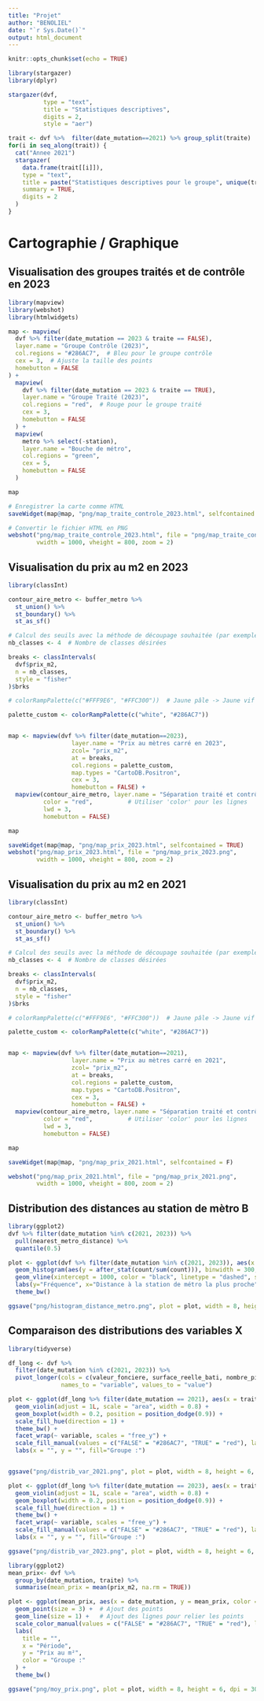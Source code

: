 ```yaml
---
title: "Projet"
author: "BENOLIEL"
date: "`r Sys.Date()`"
output: html_document
---
```


```r
knitr::opts_chunk$set(echo = TRUE)
```


```r
library(stargazer)
library(dplyr)

stargazer(dvf, 
          type = "text", 
          title = "Statistiques descriptives",
          digits = 2,
          style = "aer")

trait <- dvf %>%  filter(date_mutation==2021) %>% group_split(traite)
for(i in seq_along(trait)) {
  cat("Annee 2021")
  stargazer(
    data.frame(trait[[i]]),
    type = "text", 
    title = paste("Statistiques descriptives pour le groupe", unique(trait[[i]]$traite)),
    summary = TRUE, 
    digits = 2
  )
}

```


# Cartographie / Graphique

## Visualisation des groupes traités et de contrôle en 2023

```r
library(mapview)
library(webshot)
library(htmlwidgets)

map <- mapview(
  dvf %>% filter(date_mutation == 2023 & traite == FALSE),
  layer.name = "Groupe Contrôle (2023)",
  col.regions = "#286AC7",  # Bleu pour le groupe contrôle
  cex = 3,  # Ajuste la taille des points
  homebutton = FALSE
) + 
  mapview(
    dvf %>% filter(date_mutation == 2023 & traite == TRUE),
    layer.name = "Groupe Traité (2023)",
    col.regions = "red",  # Rouge pour le groupe traité
    cex = 3,
    homebutton = FALSE
  ) +
  mapview(
    metro %>% select(-station),
    layer.name = "Bouche de métro",
    col.regions = "green",
    cex = 5,
    homebutton = FALSE
  )

map

# Enregistrer la carte comme HTML
saveWidget(map@map, "png/map_traite_controle_2023.html", selfcontained = TRUE)

# Convertir le fichier HTML en PNG
webshot("png/map_traite_controle_2023.html", file = "png/map_traite_controle_2023.png", 
        vwidth = 1000, vheight = 800, zoom = 2)
```

## Visualisation du prix au m2 en 2023

```r
library(classInt)

contour_aire_metro <- buffer_metro %>% 
  st_union() %>% 
  st_boundary() %>% 
  st_as_sf()

# Calcul des seuils avec la méthode de découpage souhaitée (par exemple, quantiles)
nb_classes <- 4  # Nombre de classes désirées

breaks <- classIntervals(
  dvf$prix_m2, 
  n = nb_classes, 
  style = "fisher"
)$brks

# colorRampPalette(c("#FFF9E6", "#FFC300"))  # Jaune pâle -> Jaune vif

palette_custom <- colorRampPalette(c("white", "#286AC7")) 


map <- mapview(dvf %>% filter(date_mutation==2023),
                  layer.name = "Prix au mètres carré en 2023",
                  zcol= "prix_m2",
                  at = breaks,
                  col.regions = palette_custom,
                  map.types = "CartoDB.Positron",
                  cex = 3,
                  homebutton = FALSE) + 
  mapview(contour_aire_metro, layer.name = "Séparation traité et contrôle",
          color = "red",          # Utiliser 'color' pour les lignes
          lwd = 3,
          homebutton = FALSE)

map

saveWidget(map@map, "png/map_prix_2023.html", selfcontained = TRUE)
webshot("png/map_prix_2023.html", file = "png/map_prix_2023.png", 
        vwidth = 1000, vheight = 800, zoom = 2)
```

## Visualisation du prix au m2 en 2021

```r
library(classInt)

contour_aire_metro <- buffer_metro %>% 
  st_union() %>% 
  st_boundary() %>% 
  st_as_sf()

# Calcul des seuils avec la méthode de découpage souhaitée (par exemple, quantiles)
nb_classes <- 4  # Nombre de classes désirées

breaks <- classIntervals(
  dvf$prix_m2, 
  n = nb_classes, 
  style = "fisher"
)$brks

# colorRampPalette(c("#FFF9E6", "#FFC300"))  # Jaune pâle -> Jaune vif

palette_custom <- colorRampPalette(c("white", "#286AC7")) 


map <- mapview(dvf %>% filter(date_mutation==2021),
                  layer.name = "Prix au mètres carré en 2021",
                  zcol= "prix_m2",
                  at = breaks,
                  col.regions = palette_custom,
                  map.types = "CartoDB.Positron",
                  cex = 3,
                  homebutton = FALSE) + 
  mapview(contour_aire_metro, layer.name = "Séparation traité et contrôle",
          color = "red",          # Utiliser 'color' pour les lignes
          lwd = 3,
          homebutton = FALSE)

map

saveWidget(map@map, "png/map_prix_2021.html", selfcontained = F)

webshot("png/map_prix_2021.html", file = "png/map_prix_2021.png", 
        vwidth = 1000, vheight = 800, zoom = 2)
```

## Distribution des distances au station de mètro B

```r
library(ggplot2)
dvf %>% filter(date_mutation %in% c(2021, 2023)) %>% 
  pull(nearest_metro_distance) %>% 
  quantile(0.5)

plot <- ggplot(dvf %>% filter(date_mutation %in% c(2021, 2023)), aes(x = nearest_metro_distance)) + 
  geom_histogram(aes(y = after_stat(count/sum(count))), binwidth = 300, color = "black", fill = "lightblue") + 
  geom_vline(xintercept = 1000, color = "black", linetype = "dashed", size = 1) +
  labs(y="Fréquence", x="Distance à la station de métro la plus proche") +
  theme_bw()

ggsave("png/histogram_distance_metro.png", plot = plot, width = 8, height = 6, dpi = 300)

```

## Comparaison des distributions des variables X

```r
library(tidyverse)

df_long <- dvf %>% 
  filter(date_mutation %in% c(2021, 2023)) %>% 
  pivot_longer(cols = c(valeur_fonciere, surface_reelle_bati, nombre_pieces_principales, prix_m2),
               names_to = "variable", values_to = "value")

plot <- ggplot(df_long %>% filter(date_mutation == 2021), aes(x = traite, y = value, fill = traite, group = traite)) +
  geom_violin(adjust = 1L, scale = "area", width = 0.8) +
  geom_boxplot(width = 0.2, position = position_dodge(0.9)) +
  scale_fill_hue(direction = 1) +
  theme_bw() +
  facet_wrap(~ variable, scales = "free_y") +
  scale_fill_manual(values = c("FALSE" = "#286AC7", "TRUE" = "red"), labels = c("Non traité", "Traité")) +
  labs(x = "", y = "", fill="Groupe :")


ggsave("png/distrib_var_2021.png", plot = plot, width = 8, height = 6, dpi = 300)

plot <- ggplot(df_long %>% filter(date_mutation == 2023), aes(x = traite, y = value, fill = traite, group = traite)) +
  geom_violin(adjust = 1L, scale = "area", width = 0.8) +
  geom_boxplot(width = 0.2, position = position_dodge(0.9)) +
  scale_fill_hue(direction = 1) +
  theme_bw() +
  facet_wrap(~ variable, scales = "free_y") +
  scale_fill_manual(values = c("FALSE" = "#286AC7", "TRUE" = "red"), labels = c("Non traité", "Traité")) +
  labs(x = "", y = "", fill="Groupe :")

ggsave("png/distrib_var_2023.png", plot = plot, width = 8, height = 6, dpi = 300)
```


```r
library(ggplot2)
mean_prix<- dvf %>%
  group_by(date_mutation, traite) %>%
  summarise(mean_prix = mean(prix_m2, na.rm = TRUE))

plot <- ggplot(mean_prix, aes(x = date_mutation, y = mean_prix, color = traite, group = traite)) +
  geom_point(size = 3) +  # Ajout des points
  geom_line(size = 1) +   # Ajout des lignes pour relier les points
  scale_color_manual(values = c("FALSE" = "#286AC7", "TRUE" = "red"), labels = c("Non traité", "Traité")) +
  labs(
    title = "",
    x = "Période",
    y = "Prix au m²",
    color = "Groupe :"
  ) +
  theme_bw()

ggsave("png/moy_prix.png", plot = plot, width = 8, height = 6, dpi = 300)

```

